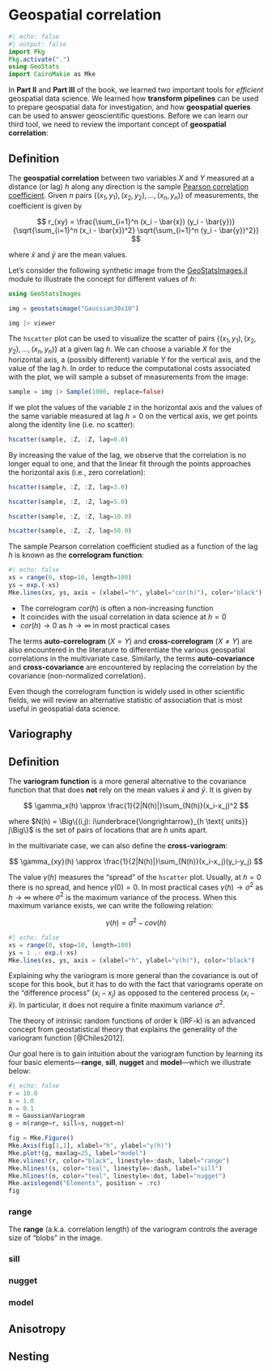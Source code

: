 # Geospatial correlation

```julia
#| echo: false
#| output: false
import Pkg
Pkg.activate(".")
using GeoStats
import CairoMakie as Mke
```

In **Part II** and **Part III** of the book, we learned two important
tools for *efficient* geospatial data science. We learned how **transform
pipelines** can be used to prepare geospatial data for investigation, and
how **geospatial queries** can be used to answer geoscientific questions.
Before we can learn our third tool, we need to review the important concept
of **geospatial correlation**:

::: {.callout-tip}

## Definition

The **geospatial correlation** between two variables $X$ and $Y$ measured at
a distance (or lag) $h$ along any direction is the sample
[Pearson correlation coefficient](https://en.wikipedia.org/wiki/Pearson_correlation_coefficient).
Given $n$ pairs $\{(x_1, y_1), (x_2, y_2), \ldots, (x_n, y_n)\}$ of
measurements, the coefficient is given by

$$
r_{xy} = \frac{\sum_{i=1}^n (x_i - \bar{x}) (y_i - \bar{y})}{\sqrt{\sum_{i=1}^n (x_i - \bar{x})^2} \sqrt{\sum_{i=1}^n (y_i - \bar{y})^2}}
$$

where $\bar{x}$ and $\bar{y}$ are the mean values.

:::

Let's consider the following synthetic image from the
[GeoStatsImages.jl](https://github.com/JuliaEarth/GeoStatsImages.jl)
module to illustrate the concept for different values of $h$:

```julia
using GeoStatsImages

img = geostatsimage("Gaussian30x10")

img |> viewer
```

The `hscatter` plot can be used to visualize the scatter of pairs
$\{(x_1, y_1), (x_2, y_2), \ldots, (x_n, y_n)\}$ at a given lag $h$.
We can choose a variable $X$ for the horizontal axis, a (possibly different)
variable $Y$ for the vertical axis, and the value of the lag $h$. In
order to reduce the computational costs associated with the plot, we
will sample a subset of measurements from the image:

```julia
sample = img |> Sample(1000, replace=false)
```

If we plot the values of the variable `Z` in the horizontal axis and the values
of the same variable measured at lag $h=0$ on the vertical axis, we get points
along the identity line (i.e. no scatter):

```julia
hscatter(sample, :Z, :Z, lag=0.0)
```

By increasing the value of the lag, we observe that the correlation is no longer
equal to one, and that the linear fit through the points approaches the horizontal
axis (i.e., zero correlation):

```julia
hscatter(sample, :Z, :Z, lag=3.0)
```

```julia
hscatter(sample, :Z, :Z, lag=5.0)
```

```julia
hscatter(sample, :Z, :Z, lag=10.0)
```

```julia
hscatter(sample, :Z, :Z, lag=50.0)
```

The sample Pearson correlation coefficient studied as a function of the lag $h$
is known as the **correlogram function**:

```julia
#| echo: false
xs = range(0, stop=10, length=100)
ys = exp.(-xs)
Mke.lines(xs, ys, axis = (xlabel="h", ylabel="cor(h)"), color="black")
```

- The correlogram $cor(h)$ is often a non-increasing function
- It coincides with the usual correlation in data science at $h=0$
- $cor(h) \to 0$ as $h \to \infty$ in most practical cases

The terms **auto-correlogram** ($X = Y$) and **cross-correlogram** ($X \ne Y$) are also
encountered in the literature to differentiate the various geospatial correlations in
the multivariate case. Similarly, the terms **auto-covariance** and **cross-covariance**
are encountered by replacing the correlation by the covariance (non-normalized correlation).

Even though the correlogram function is widely used in other scientific fields, we will review
an alternative statistic of association that is most useful in geospatial data science.

## Variography

::: {.callout-tip}

## Definition

The **variogram function** is a more general alternative to the covariance function that
that does **not** rely on the mean values $\bar{x}$ and $\bar{y}$. It is given by

$$
\gamma_x(h) \approx \frac{1}{2|N(h)|}\sum_{N(h)}(x_i-x_j)^2
$$

where $N(h) = \Big\{(i,j): i\underbrace{\longrightarrow}_{h \text{ units}} j\Big\}$ is the
set of pairs of locations that are $h$ units apart.

In the multivariate case, we can also define the **cross-variogram**:

$$
\gamma_{xy}(h) \approx \frac{1}{2|N(h)|}\sum_{N(h)}(x_i-x_j)(y_i-y_j)
$$

:::

The value $\gamma(h)$ measures the "spread" of the `hscatter` plot. Usually,
at $h=0$ there is no spread, and hence $\gamma(0) = 0$. In most practical
cases $\gamma(h) \to \sigma^2$ as $h \to \infty$ where $\sigma^2$ is the
maximum variance of the process. When this maximum variance exists, we
can write the following relation:

$$
\gamma(h) = \sigma^2 - cov(h) 
$$

```julia
#| echo: false
xs = range(0, stop=10, length=100)
ys = 1 .- exp.(-xs)
Mke.lines(xs, ys, axis = (xlabel="h", ylabel="γ(h)"), color="black")
```

Explaining why the variogram is more general than the covariance is out
of scope for this book, but it has to do with the fact that variograms
operate on the "difference process" $(x_i - x_j)$ as opposed to the centered
process $(x_i - \bar{x})$. In particular, it does not require a finite maximum
variance $\sigma^2$.

::: {.callout-note}

The theory of intrinsic random functions of order k (IRF-k) is an advanced concept
from geostatistical theory that explains the generality of the variogram function
[@Chiles2012].

:::

Our goal here is to gain intuition about the variogram function by learning its
four basic elements---**range**, **sill**, **nugget** and **model**---which we
illustrate below:

```julia
#| echo: false
r = 10.0
s = 1.0
n = 0.1
m = GaussianVariogram
g = m(range=r, sill=s, nugget=n)

fig = Mke.Figure()
Mke.Axis(fig[1,1], xlabel="h", ylabel="γ(h)")
Mke.plot!(g, maxlag=25, label="model")
Mke.vlines!(r, color="black", linestyle=:dash, label="range")
Mke.hlines!(s, color="teal", linestyle=:dash, label="sill")
Mke.hlines!(n, color="teal", linestyle=:dot, label="nugget")
Mke.axislegend("Elements", position = :rc)
fig
```

### range

The **range** (a.k.a. correlation length) of the variogram controls the average
size of "blobs" in the image.

### sill

### nugget

### model

## Anisotropy

## Nesting